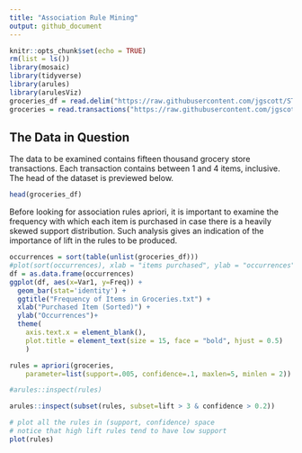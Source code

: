 ```yaml
---
title: "Association Rule Mining"
output: github_document
---
```


```r
knitr::opts_chunk$set(echo = TRUE)
rm(list = ls())
library(mosaic)
library(tidyverse)
library(arules)
library(arulesViz)
groceries_df = read.delim("https://raw.githubusercontent.com/jgscott/STA380/master/data/groceries.txt", header = FALSE, sep = ",", na.strings = c("",NaN))
groceries = read.transactions("https://raw.githubusercontent.com/jgscott/STA380/master/data/groceries.txt", format = "basket", sep = ",")
```

## The Data in Question

The data to be examined contains fifteen thousand grocery store transactions. Each transaction contains between 1 and 4 items, inclusive. The head of the dataset is previewed below.

```r
head(groceries_df)
```

Before looking for association rules apriori, it is important to examine the frequency with which each item is purchased in case there is a heavily skewed support distribution. Such analysis gives an indication of the importance of lift in the rules to be produced.

```r
occurrences = sort(table(unlist(groceries_df)))
#plot(sort(occurrences), xlab = "items purchased", ylab = "occurrences")
df = as.data.frame(occurrences)
ggplot(df, aes(x=Var1, y=Freq)) + 
  geom_bar(stat='identity') +
  ggtitle("Frequency of Items in Groceries.txt") +
  xlab("Purchased Item (Sorted)") +
  ylab("Occurrences")+
  theme(
    axis.text.x = element_blank(),
    plot.title = element_text(size = 15, face = "bold", hjust = 0.5)
    )
```

```r
rules = apriori(groceries, 
	parameter=list(support=.005, confidence=.1, maxlen=5, minlen = 2))
```

```r
#arules::inspect(rules)

arules::inspect(subset(rules, subset=lift > 3 & confidence > 0.2))
```



```r
# plot all the rules in (support, confidence) space
# notice that high lift rules tend to have low support
plot(rules)

```